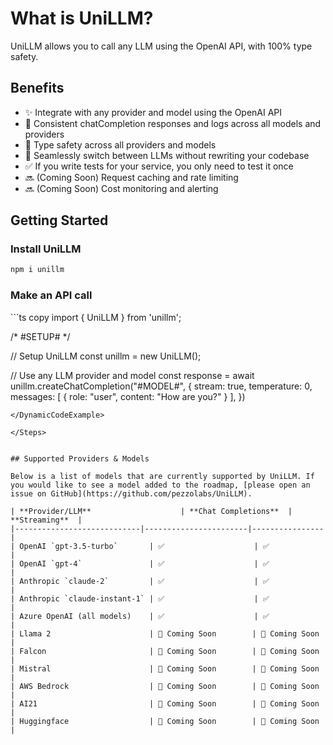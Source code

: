 
# What is UniLLM?

UniLLM allows you to call any LLM using the OpenAI API, with 100% type safety.

## Benefits
- ✨ Integrate with any provider and model using the OpenAI API
- 💬 Consistent chatCompletion responses and logs across all models and providers
- 💯 Type safety across all providers and models
- 🔁 Seamlessly switch between LLMs without rewriting your codebase
- ✅ If you write tests for your service, you only need to test it once
- 🔜 (Coming Soon) Request caching and rate limiting
- 🔜 (Coming Soon) Cost monitoring and alerting

## Getting Started

<Steps>

### Install UniLLM
```bash copy
npm i unillm
```

### Make an API call
<DynamicCodeExample>
```ts copy
import { UniLLM } from 'unillm';

/*
  #SETUP#
*/

// Setup UniLLM
const unillm = new UniLLM();

// Use any LLM provider and model
const response = await unillm.createChatCompletion("#MODEL#", {
  stream: true,
  temperature: 0,
  messages: [
    {
      role: "user",
      content: "How are you?"
    }
  ],
})
```
</DynamicCodeExample>

</Steps>


## Supported Providers & Models

Below is a list of models that are currently supported by UniLLM. If you would like to see a model added to the roadmap, [please open an issue on GitHub](https://github.com/pezzolabs/UniLLM).

| **Provider/LLM**                    | **Chat Completions**  | **Streaming**  |
|----------------------------|-----------------------|----------------|
| OpenAI `gpt-3.5-turbo`       | ✅                    | ✅              |  
| OpenAI `gpt-4`               | ✅                    | ✅              |  
| Anthropic `claude-2`         | ✅                    | ✅              |  
| Anthropic `claude-instant-1` | ✅                    | ✅              |  
| Azure OpenAI (all models)    | ✅                    | ✅              |  
| Llama 2                      | 🚧 Coming Soon        | 🚧 Coming Soon  |  
| Falcon                       | 🚧 Coming Soon        | 🚧 Coming Soon  |  
| Mistral                      | 🚧 Coming Soon        | 🚧 Coming Soon  |  
| AWS Bedrock                  | 🚧 Coming Soon        | 🚧 Coming Soon  |  
| AI21                         | 🚧 Coming Soon        | 🚧 Coming Soon  |  
| Huggingface                  | 🚧 Coming Soon        | 🚧 Coming Soon  |  